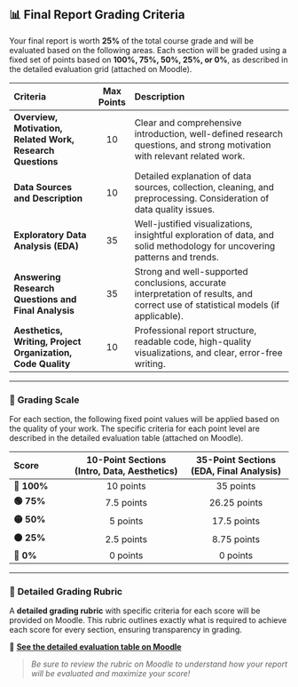 ## 📊 Final Report Grading Criteria

Your final report is worth **25%** of the total course grade and will be evaluated based on the following areas. Each section will be graded using a fixed set of points based on **100%, 75%, 50%, 25%, or 0%**, as described in the detailed evaluation grid (attached on Moodle).

| **Criteria**                                             | **Max Points** | **Description**                                                                                             |
| :------------------------------------------------------- | :------------: | :----------------------------------------------------------------------------------------------------------- |
| **Overview, Motivation, Related Work, Research Questions** |      10        | Clear and comprehensive introduction, well-defined research questions, and strong motivation with relevant related work. |
| **Data Sources and Description**                         |      10        | Detailed explanation of data sources, collection, cleaning, and preprocessing. Consideration of data quality issues.      |
| **Exploratory Data Analysis (EDA)**                      |      35        | Well-justified visualizations, insightful exploration of data, and solid methodology for uncovering patterns and trends.   |
| **Answering Research Questions and Final Analysis**       |      35        | Strong and well-supported conclusions, accurate interpretation of results, and correct use of statistical models (if applicable). |
| **Aesthetics, Writing, Project Organization, Code Quality** |      10        | Professional report structure, readable code, high-quality visualizations, and clear, error-free writing.                 |

---

### 🔎 **Grading Scale**

For each section, the following fixed point values will be applied based on the quality of your work. The specific criteria for each point level are described in the detailed evaluation table (attached on Moodle).

| **Score**                 | **10-Point Sections** (Intro, Data, Aesthetics) | **35-Point Sections** (EDA, Final Analysis) |
| :------------------------ | :---------------------------------------------: | :-----------------------------------------: |
| **🔵 100%**               | 10 points                                       | 35 points                                   |
| **🟢 75%**                | 7.5 points                                      | 26.25 points                                |
| **🟡 50%**                | 5 points                                        | 17.5 points                                 |
| **🟠 25%**                | 2.5 points                                      | 8.75 points                                 |
| **🔴 0%**                 | 0 points                                        | 0 points                                    |

---

### 📝 **Detailed Grading Rubric**

A **detailed grading rubric** with specific criteria for each score will be provided on Moodle. This rubric outlines exactly what is required to achieve each score for every section, ensuring transparency in grading.

🔗 **[See the detailed evaluation table on Moodle](#)**

> *Be sure to review the rubric on Moodle to understand how your report will be evaluated and maximize your score!*
